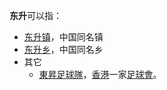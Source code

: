 '''东升'''可以指：

* [[东升镇|东升镇]]，中国同名镇
* [[东升乡|东升乡]]，中国同名乡
*其它
** [[東昇足球隊|東昇足球隊]]，[[香港|香港]]一家[[足球會|足球會]]。
{{disambig|Cat=二字中国地名消歧义}}